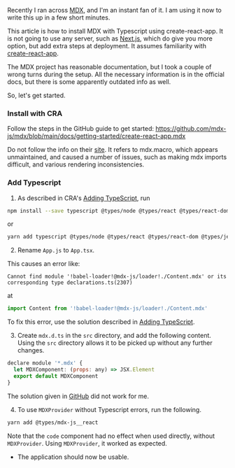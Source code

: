 Recently I ran across [MDX](https://github.com/mdx-js/mdx), and I'm an instant fan of it.
I am using it now to write this up in a few short minutes.

This article is how to install MDX with Typescript using create-react-app.
It is not going to use any server, such as [Next.js](https://nextjs.org/), which do give you more option, but add extra steps at deployment.
It assumes familiarity with [create-react-app](https://es.reactjs.org/docs/create-a-new-react-app.html).

The MDX project has reasonable documentation, but I took a couple of wrong turns during the setup.
All the necessary information is in the official docs, but there is some apparently outdated info as well.

So, let's get started.

### Install with CRA

Follow the steps in the GitHub guide to get started: 
https://github.com/mdx-js/mdx/blob/main/docs/getting-started/create-react-app.mdx

Do not follow the info on their [site](https://mdxjs.com/getting-started/create-react-app).
It refers to mdx.macro, which appears unmaintained, and caused a number of issues, 
such as making mdx imports difficult, and various rendering inconsistencies.

### Add Typescript

1. As described in CRA's [Adding TypeScript](https://create-react-app.dev/docs/adding-typescript/), run

```bash
npm install --save typescript @types/node @types/react @types/react-dom @types/jest
```

or

```bash
yarn add typescript @types/node @types/react @types/react-dom @types/jest
```

2. Rename `App.js` to `App.tsx`.

This causes an error like:

```markup
Cannot find module '!babel-loader!@mdx-js/loader!./Content.mdx' or its corresponding type declarations.ts(2307)
```

at

```jsx
import Content from '!babel-loader!@mdx-js/loader!./Content.mdx'
```

To fix this error, use the solution described in [Adding TypeScript](https://mdxjs.com/advanced/typescript).

3. Create `mdx.d.ts` in the `src` directory, and add the following content.  
Using the `src` directory allows it to be picked up without any further changes.

```jsx
declare module '*.mdx' {
  let MDXComponent: (props: any) => JSX.Element
  export default MDXComponent
}
```

The solution given in [GitHub](https://github.com/mdx-js/mdx/blob/main/docs/advanced/typescript.mdx) did not work for me.

4. To use `MDXProvider` without Typescript errors, run the following. 


```bash
yarn add @types/mdx-js__react
```

Note that the `code` component had no effect when used directly, without `MDXProvider`.
Using `MDXProvider`, it worked as expected.

* The application should now be usable.






